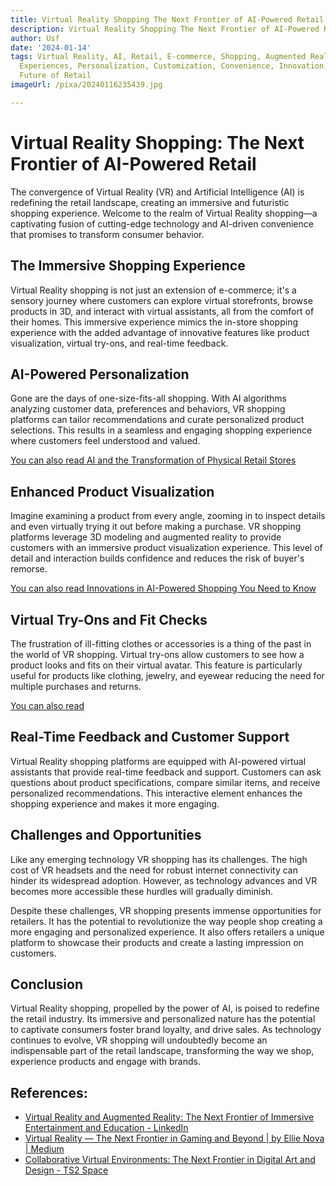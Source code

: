 ```yaml
---
title: Virtual Reality Shopping The Next Frontier of AI-Powered Retail
description: Virtual Reality Shopping The Next Frontier of AI-Powered Retail
author: Usf
date: '2024-01-14'
tags: Virtual Reality, AI, Retail, E-commerce, Shopping, Augmented Reality, Immersive
  Experiences, Personalization, Customization, Convenience, Innovation, Technology,
  Future of Retail
imageUrl: /pixa/20240116235439.jpg

---
```

# Virtual  Reality Shopping: The  Next Frontier of AI-Powered Retail

The convergence of Virtual Reality (VR) and Artificial Intelligence (AI) is redefining the retail landscape, creating an immersive and futuristic  shopping experience. Welcome to the realm of Virtual Reality  shopping—a captivating fusion  of cutting-edge technology and AI-driven convenience that promises to transform consumer  behavior.

## The Immersive Shopping Experience

Virtual  Reality  shopping is not just  an extension of e-commerce; it's a sensory journey where customers  can explore virtual storefronts, browse products in 3D,  and interact with virtual assistants, all from the comfort of their homes. This immersive  experience mimics the in-store shopping experience with the added advantage of innovative features like product visualization, virtual try-ons, and real-time feedback.

## AI-Powered Personalization

Gone are the days of one-size-fits-all shopping. With AI algorithms analyzing customer data, preferences  and behaviors, VR shopping platforms can tailor recommendations and curate personalized  product selections. This results in a seamless and engaging shopping experience where customers  feel understood and valued.

[You can also read AI and the Transformation of Physical Retail Stores](AI%20and%20the%20Transformation%20of%20Physical%20Retail%20Stores)


##  Enhanced Product Visualization

Imagine examining a product from every angle, zooming in  to  inspect details and  even virtually trying  it out before making a purchase.  VR shopping platforms leverage 3D modeling  and augmented reality to provide customers  with an immersive product visualization experience. This  level of detail and interaction builds confidence and reduces the risk of buyer's remorse.

[You can also read Innovations in AI-Powered  Shopping You Need to Know](Innovations%20in%20AI-Powered%20Shopping%20You%20Need%20to%20Know)


## Virtual Try-Ons and  Fit Checks

The frustration of ill-fitting clothes or accessories is a thing of the past in  the world of VR shopping. Virtual try-ons allow customers to see how a product  looks and fits on their virtual avatar. This  feature is particularly useful for products  like clothing, jewelry, and eyewear reducing the  need for multiple  purchases and returns.

[You can also read ]()


## Real-Time Feedback and Customer Support

Virtual Reality shopping platforms are equipped with AI-powered virtual assistants that provide real-time  feedback  and support. Customers can ask questions about product specifications, compare similar items, and  receive personalized recommendations. This interactive element enhances the shopping experience  and makes it more engaging.

## Challenges and Opportunities

Like any emerging technology VR shopping has its challenges. The high cost of VR headsets and the need for robust internet connectivity can hinder its widespread adoption. However, as  technology advances and VR becomes  more accessible these hurdles will gradually diminish.

Despite  these challenges, VR shopping presents immense opportunities for retailers. It has the potential to revolutionize the way people shop creating a more engaging  and personalized experience. It also  offers retailers a unique platform to showcase their products and create a lasting impression on  customers.

## Conclusion

Virtual Reality  shopping, propelled by  the power of AI, is poised to redefine the retail industry.  Its immersive and personalized nature has the potential  to captivate consumers foster brand loyalty,  and drive sales. As technology  continues to evolve, VR shopping will undoubtedly become an  indispensable part of the retail landscape, transforming the way we shop, experience products and engage with brands.

## References:
- [Virtual Reality and Augmented Reality: The Next Frontier of Immersive Entertainment and Education - LinkedIn](https://www.linkedin.com/pulse/virtual-reality-augmented-next-frontier-immersive-education-nayak-jyb9f)
- [Virtual Reality — The Next Frontier in Gaming and Beyond | by Ellie Nova | Medium](https://medium.com/@ellienova/virtual-reality-the-next-frontier-in-gaming-and-beyond-f2f151789bd)
- [Collaborative Virtual Environments: The Next Frontier in Digital Art and Design - TS2 Space](https://ts2.space/en/collaborative-virtual-environments-the-next-frontier-in-digital-art-and-design/)
